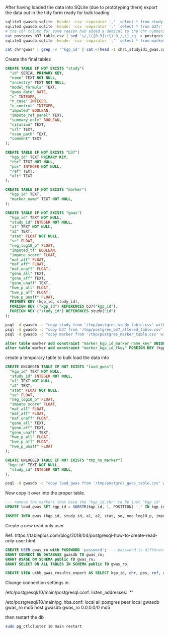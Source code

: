 After having loaded the data into SQLite (due to prototyping there) export the data out in the tidy form ready for bulk loading

```bash
sqlite3 gwasdb.sqlite -header -csv -separator ',' 'select * from study;' > postgres_study_table.csv
sqlite3 gwasdb.sqlite -header -csv -separator ',' 'select * from b37;' > postgres_b37_table.csv
# the chr column for some reason had added a demical to the chr numbers so we're removing it here
cat postgres_b37_table.csv | sed 's/,\([0-9]\+\).0,/,\1,/g' > postgres_b37_altered_table.csv
sqlite3 gwasdb.sqlite -header -csv -separator ',' 'select * from marker;' > postgres_marker_table.csv

cat chr*gwas* | grep -v '^kgp_id' | cat <(head -1 chr1_studyid1_gwas.csv ) - > postgres_gwas_table.csv
```

Create the final tables
```sql
CREATE TABLE IF NOT EXISTS "study"(
  "id" SERIAL PRIMARY KEY,
  "name" TEXT NOT NULL,
  "ancestry" TEXT NOT NULL,
  "model_formula" TEXT,
  "gwas_date" DATE,
  "n" INTEGER,
  "n_case" INTEGER,
  "n_control" INTEGER,
  "imputed" BOOLEAN,
  "impute_ref_panel" TEXT,
  "summary_only" BOOLEAN,
  "citation" TEXT,
  "url" TEXT,
  "xsan_path" TEXT,
  "comment" TEXT
);

CREATE TABLE IF NOT EXISTS "b37"(
  "kgp_id" TEXT PRIMARY KEY,
  "chr" TEXT NOT NULL,
  "pos" INTEGER NOT NULL,
  "ref" TEXT,
  "alt" TEXT
);

CREATE TABLE IF NOT EXISTS "marker"(
  "kgp_id" TEXT,
  "marker_name" TEXT NOT NULL,
);

CREATE TABLE IF NOT EXISTS "gwas"(
  "kgp_id" TEXT NOT NULL,
  "study_id" INTEGER NOT NULL,
  "a1" TEXT NOT NULL,
  "a2" TEXT,
  "stat" FLOAT NOT NULL,
  "se" FLOAT,
  "neg_log10_p" FLOAT,
  "imputed_tf" BOOLEAN,
  "impute_score" FLOAT,
  "maf_all" FLOAT,
  "maf_aff" FLOAT,
  "maf_unaff" FLOAT,
  "geno_all" TEXT,
  "geno_aff" TEXT,
  "geno_unaff" TEXT,
  "hwe_p_all" FLOAT,
  "hwe_p_aff" FLOAT,
  "hwe_p_unaff" FLOAT,
  PRIMARY KEY (kgp_id, study_id),
  FOREIGN KEY ("kgp_id") REFERENCES b37("kgp_id"),
  FOREIGN KEY ("study_id") REFERENCES study("id")
);

```


```bash
psql -d gwasdb -c "copy study from '/tmp/postgres_study_table.csv' with DELIMITER ',' CSV HEADER;"
psql -d gwasdb -c "copy b37 from '/tmp/postgres_b37_altered_table.csv' with DELIMITER ',' CSV HEADER;"
psql -d gwasdb -c "copy marker from '/tmp/postgres_marker_table.csv' with DELIMITER ',' CSV HEADER;"
```

```sql
alter table marker add constraint "marker_kgp_id_marker_name_key" UNIQUE (kgp_id, marker_name);
alter table marker add constraint "marker_kgp_id_fkey" FOREIGN KEY (kgp_id) REFERENCES b37(kgp_id);
```

create a temporary table to bulk load the data into
```sql
CREATE UNLOGGED TABLE IF NOT EXISTS "load_gwas"(
  "kgp_id" TEXT NOT NULL,
  "study_id" INTEGER NOT NULL,
  "a1" TEXT NOT NULL,
  "a2" TEXT,
  "stat" FLOAT NOT NULL,
  "se" FLOAT,
  "neg_log10_p" FLOAT,
  "impute_score" FLOAT,
  "maf_all" FLOAT,
  "maf_aff" FLOAT,
  "maf_unaff" FLOAT,
  "geno_all" TEXT,
  "geno_aff" TEXT,
  "geno_unaff" TEXT,
  "hwe_p_all" FLOAT,
  "hwe_p_aff" FLOAT,
  "hwe_p_unaff" FLOAT
);

CREATE UNLOGGED TABLE IF NOT EXISTS "tmp_no_marker"(
 "kgp_id" TEXT NOT NULL,
  "study_id" INTEGER NOT NULL,
);
```

```bash
psql -d gwasdb -c "copy load_gwas from '/tmp/postgres_gwas_table.csv' with DELIMITER ',' CSV HEADER;"
```

Now copy it over into the proper table.
```sql
--- remove the markers that have the "kgp_id,chr" to be just "kgp_id"
UPDATE load_gwas SET kgp_id = SUBSTR(kgp_id, 1, POSITION( ',' IN kgp_id)-1)  where kgp_id like '%,%' ;

INSERT INTO gwas (kgp_id, study_id, a1, a2, stat, se, neg_log10_p, impute_score, maf_all, maf_aff, maf_unaff, geno_all, geno_aff, geno_unaff, hwe_p_all, hwe_p_aff, hwe_p_unaff) SELECT kgp_id, study_id, a1, a2, stat, se, neg_log10_p, impute_score, maf_all, maf_aff, maf_unaff, geno_all, geno_aff, geno_unaff, hwe_p_all, hwe_p_aff, hwe_p_unaff FROM load_gwas;

```


Create a new read only user

Ref: https://tableplus.com/blog/2018/04/postgresql-how-to-create-read-only-user.html
```sql
CREATE USER gwas_ro with PASSWORD 'password'; --- password is different ---
GRANT CONNECT ON DATABASE gwasdb TO gwas_ro;
GRANT USAGE ON SCHEMA public TO gwas_ro;
GRANT SELECT ON ALL TABLES IN SCHEMA public TO gwas_ro;
```

```sql
CREATE VIEW ukbb_gwas_results_export AS SELECT kgp_id, chr, pos, ref, alt, a1, a2, stat as or, se, neg_log10_p, maf_all, maf_aff, maf_unaff, geno_all, geno_aff, geno_unaff, hwe_p_all, hwe_p_aff, hwe_p_unaff, impute_score, study_reduced.*  FROM gwas LEFT JOIN b37 USING(kgp_id) LEFT JOIN (SELECT id as study_id, name, n, n_case, n_control FROM study) as study_reduced USING(study_id) where impute_score >= 0.3;
```



Change connection settings in:

/etc/postgresql/10/main/postgresql.conf:
listen_addresses: '*'

/etc/postgresql/10/main/pg_hba.conf:
local all postgres peer
local gwasdb gwas_ro md5
host gwasdb gwas_ro 0.0.0.0/0 md5

then restart the db
```bash
sudo pg_ctlcluster 10 main restart
```

